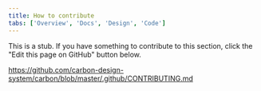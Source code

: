```yaml
---
title: How to contribute
tabs: ['Overview', 'Docs', 'Design', 'Code']
---
```


This is a stub. If you have something to contribute to this section, click the "Edit this page on GitHub" button below.

https://github.com/carbon-design-system/carbon/blob/master/.github/CONTRIBUTING.md

